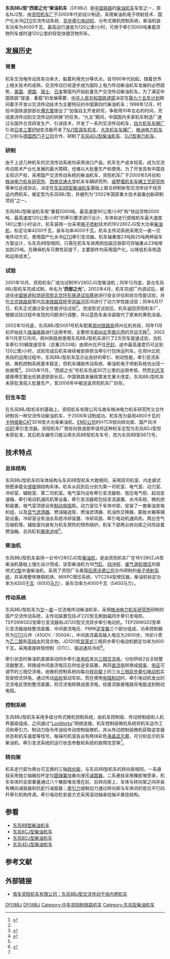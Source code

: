 {{noteTA
|1=zh-cn:内燃; zh-tw:柴油
|G1=Railway
}}
{{Infobox Locomotive
| name = 东风8BJ型“西部之光”
| image  = 
| caption = 
| type = [[柴油机车|柴油机车]]
| origin = {{CHN}}
| designer = 
| builder = [[南车资阳机车|资阳机车厂]]<br />[[株洲电力机车研究所|株洲电力机车研究所]]
| buildmodel = DF<sub>8BJ</sub>
| builddate = 2001年
| totalproduction  = 1台
| serialnumber = 0001
| user = [[File:China_Railways.svg|17px]][[中华人民共和国铁道部|中华人民共和国铁道部]]
| whytetype = 0-6-6-0
| uicclass = [[Co'Co'|Co'Co']]
| gauge =1,435毫米
| wheeldiameter = 1,050毫米
| axleload = 23吨/25吨（加压铁）
| wheelbase = 
| minimumcurve = 145米
| length = 22,300毫米（车钩中心距）
| width = 3,288毫米
| height = 
| framesize = 
| weight = 138吨/150吨（加压铁）
| fueltype = 柴油
| fuelcap = 
| lubecap = 
| coolantcap = 
| watercap = 
| sandcap = 
| rpmrange = 
| enginepower = 4,000千瓦
| enginetype = 16V280ZJG
| transmission = 交—直—交流电
| alternator = JF220
| tractionmotors = JD120 × 6
| topspeed = 120公里/小时
| sustainedspeed = 28.8公里/小时
| poweroutput = 3,350千瓦
| tractiveeffort = 520 kN（最大，轴重23吨）<br />560 kN（最大，轴重25吨）<br />410 kN（持续）
| locobrakes = [[电阻制动|电阻制动]]、[[空气制动|空气制动]]
| locobrakepower = 3,360千瓦
| locobrakeforce = 
| trainbrakes = 
| safety = 
| notes =
}}
'''东风8BJ型“西部之光”柴油机车'''（DF8BJ）是[[中国铁路|中国铁路]]的[[柴油机车|柴油机车]]车型之一，原名NJ2型，由[[资阳机车厂|资阳机车厂]]于2000年代初设计制造，采用柴油机电子喷射技术、国产化水冷[[可關斷晶閘管|GTO]]交流传动系统、[[异步电动机|异步]][[牵引电动机|牵引电动机]]、分布式微机控制系统，柴油机装车功率为4000千瓦，最高运行速度为120公里/小时，可用于牵引5000吨重载货物列车或时速120公里的轻型快捷货物列车。

==发展历史==
=== 背景 ===
机车交流电传动具有功率大、黏着利用充分等优点。自1990年代初起，随着世界上相关技术的成熟，交流传动已经逐步成为国际上电力传动柴油机车发展的必然趋势，[[美国|美国]]、[[德国|德国]]、[[瑞士|瑞士]]、[[日本|日本]]等国均开始批量生产交流传动柴油机车。为了满足中国铁路“提速、重载”的发展需要，[[中华人民共和国铁道部|中华人民共和国铁道部]]决定在[[中国五年计划|第九个五年计划]]期间着手开发以交流传动技术为主要特征的中国第四代柴油机车；1998年12月，时任中国铁道部部长[[傅志寰|傅志寰]]提出了“加强自主开发研究，争取用10年左右的时间，完成直流传动到交流传动的转换”的任务。“九五”期间，中国国内多家机车制造厂通过与国外合资研发生产、引进技术，开发了一系列交流传动机车，[[南车青岛四方机车车辆股份有限公司|四方机车车辆厂]]引进[[日本|日本]][[三菱电机|三菱]]IPM变流器开发了[[NJ1型柴油机车|NJ1型调车机车]]，[[大连机车车辆有限公司|大连机车车辆厂]]、[[南车株洲电力机车有限公司|株洲电力机车厂]]分别与[[德国|德国]][[西门子公司|西门子公司]]合作，研制了[[东风4DJ型柴油机车|东风4DJ型柴油机车]]、[[DJ1型电力机车|DJ1型电力机车]]。

=== 研制 ===
由于上述几种机车的交流传动系统均采用进口产品，机车生产成本较高，成为交流传动技术产业化发展的最大障碍，也难以大批量生产和使用。为了开发具有中国自主知识产权、采用国产交流传动系统的柴油机车，资阳机车厂于2000年5月初和[[株洲电力机车研究所|株洲电力机车研究所]]、[[西南交通大学|西南交通大学]]机车车辆研究所、[[戚墅堰机车车辆工艺研究所|戚墅堰机车车辆工艺研究所]]等单位达成协议，决定在[[东风8B型柴油机车|东风8B型柴油机车]]基础上联合研制新型交流传动干线货运内燃机车，被定型为东风8BJ型，并被列为“2002年国家重大技术装备创新研制项目”之一。

东风8BJ型柴油机车按“重载5000吨、最高速度90公里/小时”和“快运货物2000吨、最高速度120公里/小时”的牵引要求进行设计，车体和走行部按机车最大速度140公里/小时设计。机车装用一台采用[[燃油喷射装置|电子喷射]]技术的16V280ZJG型大功率[[柴油机|柴油机]]，标定功率4200千瓦，装车功率4000千瓦。机车主传动系统采用交—直—交电传动方式，使用国产化水冷[[可關斷晶閘管|GTO]]牵引变流器。机车轴重按23吨和25吨两种装车方案设计，与东风8B型相同，只需在机车车体两侧加装压铁即可将轴重从23吨增加到25吨。在确保机车可靠性前提下，主要部件均采用国产化，以降低机车制造和运用成本<ref name=df8bj>{{cite journal | author = 叶顶康、周建 | title = DF8BJ型交流传动内燃机车 | journal = 《内燃机车》 | volume = 367 | issue =  | pages =  | publisher = 大连机车研究所 | location = 大连| issn = 1003-1820|date=2004年9月}}</ref>。

=== 试验 ===
2001年10月，资阳机车厂成功试制16V280ZJG型柴油机；同年12月底，首台东风8BJ型机车完成试制，命名为“'''西部之光'''”。2002年4月，机车完成厂内调试后，被送往[[中国铁道科学研究院|中国铁道科学研究院]][[中国国家铁道试验中心（东郊分院）|北京环形铁道试验基地]]进行安全评估和综合性能试验，并在[[北京铁路局|北京铁路局]]管内[[京承铁路|京承铁路]][[双桥站_(铁路)|双桥]]至[[洞庙河站|洞庙河]]区间进行了动力学性能试验；同年6月17日，机车正式通过安全性能评估试验<ref name=df8bj />。完成型式试验后，机车返回资阳机车厂，根据试验过程中发现的问题进行调整，并以蓝色车身涂装取代了原来的黄色涂装。

2002年10月底，东风8BJ型0001号机车配属[[郑州铁路局|郑州铁路局]]郑州北机务段，同年11月初开始投入[[陇海铁路|陇海铁路]]进行运用考核，主要担当[[郑州北站|郑州北]]至[[商丘西站|商丘西]]的货运交路<ref>{{Cite web |url=http://news.sina.com.cn/c/2002-11-22/10333373s.html |title=技术标准全优 我国首台高速重载内燃机车上线 |accessdate=2012-06-15 |publisher=中国新闻网 |date=2002-11-22 |archive-date=2016-03-04 |archive-url=https://web.archive.org/web/20160304095422/http://news.sina.com.cn/c/2002-11-22/10333373s.html }}</ref>。2002年11月至12月间，郑州铁路局使用东风8BJ型机车进行了2次货车提速试验，当机车牵引30辆提速货车（总重2520吨）由郑州北开往[[开封站|开封]]，途中最高速度仍可达到120公里/小时，试验完成后机车继续被安排担当牵引行包快运列车。在郑州北机务段的运用过程中，东风8BJ型机车显示出良好的牵引、制动性能，牵引变流系统、微机控制系统基本稳定，但机车辅助传动系统、柴油机电子喷射系统也出现一些故障<ref>{{cite journal | author = 刘炜 | title = DF8BJ0001号内燃机车的运行考核及改进 | journal = 《铁道机车车辆》  | volume = 25 | issue = 4 | pages = 1-3 | publisher = 中国铁道科学研究院 | location = 北京 | issn = 1008-7842 |date=2005年9月}}</ref>。2005年11月，“西部之光”号机车完成30万公里的运用考核。然而[[刘志军|刘志军]]接替傅志寰出任铁道部部长后，中国铁路发展政策发生重大改变，东风8BJ型机车未获批准投入批量生产，至2006年中被送返资阳机车厂封存。

=== 衍生车型 ===
{{main|东风8DJ型柴油机车}}
在东风8BJ型机车的基础上，资阳机车有限公司与南车株洲电力机车研究所又合作研制另一种交流传动柴油机车，于2006年试制成功。机车改为装用4800千瓦的[[卡特彼勒公司|卡特彼勒]]CAT3516型大功率柴油机、[[易安迪|EMD公司]]的HTCR径向转向架、国产风冷[[IGBT|IGBT]]牵引变流器。资阳机车厂曾经向铁道部申请将这种机车定型为东风8DJ型但未获批准，其后机车编号只能沿用东风8B型机车车号，改为东风8B型5672号。

== 技术特点 ==
===总体结构===
东风8BJ型机车的车体结构与东风8B型机车大致相同，采用双司机室、内走廊式侧壁承载全[[焊接|焊接]]钢结构车体。机车从前到后分别为第一司机室、电气室、动力室、冷却室、辅助室、第二司机室。电气室内设有牵引变流器柜、低压电气柜、起动变速箱、牵引电动机通风机等设备，牵引变流器柜包括变流装置、水冷系统、微机控制装置，电气室顶部设有[[电阻制动|制动电阻]]柜。动力室位于车体中部，安装了一套柴油发电机组，以及[[空气滤清器|空气滤清器]]、燃油输送泵、燃油滤清器、机油热交换器、膨胀水箱等辅助设备。冷却室设有油水系统冷却装置、冷却风扇、牵引电动机通风机、两台空气压缩机等。辅助室内装有为机车预热的预热锅炉。机车下部两台转向架之间吊挂着燃油箱、总风缸和[[蓄电池|蓄电池]]组<ref name=df8bj />。

=== 柴油机 ===
东风8BJ型机车装用一台16V280ZJG型[[柴油机|柴油机]]，是由资阳机车厂在16V280ZJA型柴油机基础上强化设计而成，该型柴油机为16[[气缸|气缸]]、[[四冲程|四冲程]]、[[涡轮增压|废气涡轮增压]]的直喷式[[V型引擎|V型]]中速柴油机，采用了资阳厂与美国[[伍德沃德公司|伍德沃德公司]]合作研制的[[燃油喷射装置|电子喷射系统]]，并采用整体铸钢机体、MIXPC增压系统、VTC254型增压器。柴油机标定功率为4200[[千瓦|千瓦]]（6000[[马力|马力]]），装车功率为4000千瓦（5400马力）。

=== 传动系统 ===
东风8BJ型机车为[[交流电|交]]—[[直流电|直]]—交流电传动柴油机车，采用[[株洲电力机车研究所|株洲电力机车研究所]]研制的国产交流传动系统，主传动装置包括JF220型无刷励磁同步牵引发电机、TEP28WG02型牵引变流器和JD120型交流异步牵引电动机。TEP28WG02型牵引变流器由硅整流装置、中间直流电压、PMW[[逆变器|逆变器]]三个部分组成，功率控制器件为[[可關斷晶閘管|GTO]]元件（4500V／3000A），中间直流最高输入电压为2600伏，冷却介质为[[乙二醇|乙二醇]]和[[纯水|高纯水]]的混合物。JD120型[[鼠笼式电动机|鼠笼式]]三相异步牵引电动机额定功率为600千瓦，采用直接转矩控制（DTC）、强迫通风冷却<ref>{{cite journal | author = 罗仁俊、刘连根 | title = DF8BJ内燃机车交直交牵引传动系统 | journal = 《机车电传动》 | pages = 9-11 | publisher = 株洲电力机车研究所 | location = 株洲 | issn = 1000-128X |date=2004年3月}}</ref>。

牵引状态时柴油机直接驱动同步牵引[[发电机|发电机]]发出[[三相交流电|三相交流电]]，分别供给2台主硅整流器整流，转换成中间直流电压后供给逆变装置，再将[[直流电|直流电]]转换成[[频率|频率]]、[[电压|电压]]可调节的三相交流电，由微机控制系统向每台[[转向架|转向架]]上的三台[[交流电动机|三相异步]][[牵引电动机|牵引电动机]]实现架控式供电，通过传动[[齿轮|齿轮]]驱动车轮。而在使用[[电阻制动|电阻制动]]时，牵引电动机发出的交流电反馈到整流装置，将交流电转换成直流电，经直流联接电路将电能送到制动电阻。

=== 控制系统 ===
东风8BJ型机车采用多级分布式微机控制系统，由机车控制级、传动控制级和人机界面级组成，之间通过“[[LonWorks|LonWorks]]”网络连接。机车控制级微机系统将机车运作工况和牵引力、制动力指令传送给传动控制级微机，并从传动控制级微机获取逆变器状态和机车速度等信号。每端司机室各设有两块彩色[[液晶显示屏|液晶显示屏]]，可分别显示机车柴油机、牵引变流系统的运行状态参数和系统的故障信息等<ref name=df8bj />。

=== 转向架 ===
机车走行部为两台可互换的三轴[[转向架|转向架]]，与东风8B型机车的转向架相同。一系悬挂采用独立轴箱拉杆定位[[弹簧|圆弹簧]]加垂向液压[[减震器|减震器]]，二系悬挂采用橡胶堆旁承，机车车体的全部重量通过八个橡胶堆坐落在前、后转向架上，车体与转向架之间并装有横向减振器和抗蛇行减振器；[[牵引力|牵引力]]或制动力通过转向架与车体间的低位平行四杆牵引机构传递。牵引电动机安装方式采用滚动轴承抱轴半悬挂结构。

==参看==
{{Portal|鐵路|P train.svg}}
*[[东风8B型柴油机车|东风8B型柴油机车]]
*[[东风8CJ型柴油机车|东风8CJ型柴油机车]]
*[[东风8DJ型柴油机车|东风8DJ型柴油机车]]
*[[东风4DJ型柴油机车|东风4DJ型柴油机车]]

==参考文献==
<div class="references-small">
<references/>
</div>

==外部链接==
*{{zh-hans}}[https://web.archive.org/web/20150402134156/http://www.csrgc.com.cn/g1926/s7785/t105212.aspx 南车资阳机车有限公司：东风8BJ型交流传动干线内燃机车]

{{China-loco|d}}

[[Category:中国柴油机车|DF08BJ]]
[[Category:Co-Co轴式机车|DF08BJ]]
[[Category:中车资阳制铁路机车|Category:中车资阳制铁路机车]]
[[Category:东风型柴油机车|Category:东风型柴油机车]]